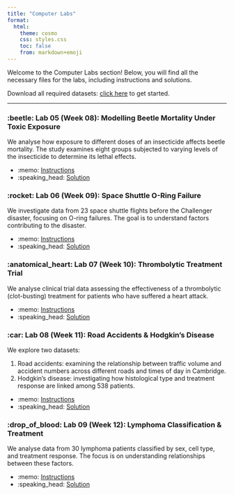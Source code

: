 ```yaml
---
title: "Computer Labs"
format:
  html:
    theme: cosmo
    css: styles.css
    toc: false
    from: markdown+emoji
---
```


Welcome to the [Computer Labs]{.attention} section! Below, you will find all the necessary files for the labs, including instructions and solutions. 

Download all required datasets: [click here](/labs/datasets.zip) to get started.

---

### :beetle: Lab 05 (Week 08): Modelling Beetle Mortality Under Toxic Exposure

We analyse how exposure to different doses of an insecticide affects beetle mortality. The study examines eight groups subjected to varying levels of the insecticide to determine its lethal effects.

- :memo: [Instructions](/labs/lab05/lab05.html)
- :speaking_head: <a href="/labs/lab05/lab05_sol.R" download>Solution</a>


### :rocket: Lab 06 (Week 09): Space Shuttle O-Ring Failure

We investigate data from 23 space shuttle flights before the Challenger disaster, focusing on O-ring failures. The goal is to understand factors contributing to the disaster.

- :memo: [Instructions](/labs/lab06/lab06.html)
- :speaking_head: <a href="/labs/lab06/lab06_sol.R" download>Solution</a>


### :anatomical_heart: Lab 07 (Week 10): Thrombolytic Treatment Trial

We analyse clinical trial data assessing the effectiveness of a thrombolytic (clot-busting) treatment for patients who have suffered a heart attack.

- :memo: [Instructions](/labs/lab07/lab07.html)
- :speaking_head: <a href="/labs/lab07/lab07_sol.R" download>Solution</a>


### :car: Lab 08 (Week 11): Road Accidents & Hodgkin’s Disease

We explore two datasets:

1. Road accidents: examining the relationship between traffic volume and accident numbers across different roads and times of day in Cambridge.
1. Hodgkin’s disease: investigating how histological type and treatment response are linked among 538 patients.

- :memo: [Instructions](/labs/lab08/lab08.html)
- :speaking_head: <a href="/labs/lab08/lab08_sol.R" download>Solution</a>


### :drop_of_blood: Lab 09 (Week 12): Lymphoma Classification & Treatment

We analyse data from 30 lymphoma patients classified by sex, cell type, and treatment response. The focus is on understanding relationships between these factors.

- :memo: [Instructions](/labs/lab09/lab09.html)
- :speaking_head: <a href="/labs/lab09/lab09_sol.R" download>Solution</a>
